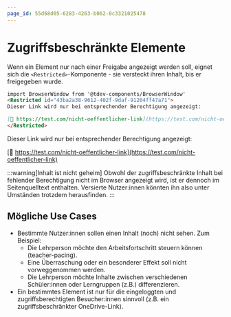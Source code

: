 ```yaml
---
page_id: 55d68d05-6283-4263-b062-0c3321025478
---
```


# Zugriffsbeschränkte Elemente

Wenn ein Element nur nach einer Freigabe angezeigt werden soll, eignet sich die `<Restricted>`-Komponente - sie versteckt ihren Inhalt, bis er freigegeben wurde.

```md
import BrowserWindow from '@tdev-components/BrowserWindow'
<Restricted id="43ba2a38-9612-402f-9daf-91204ff47a71">
Dieser Link wird nur bei entsprechender Berechtigung angezeigt:

[🔗 https://test.com/nicht-oeffentlicher-link](https://test.com/nicht-oeffentlicher-link)
</Restricted>
```

<BrowserWindow>
  <Restricted id="43ba2a38-9612-402f-9daf-91204ff47a71">
  Dieser Link wird nur bei entsprechender Berechtigung angezeigt:

  [🔗 https://test.com/nicht-oeffentlicher-link](https://test.com/nicht-oeffentlicher-link)
  </Restricted>
</BrowserWindow>

:::warning[Inhalt ist nicht geheim]
Obwohl der zugriffsbeschränkte Inhalt bei fehlender Berechtigung nicht im Browser angezeigt wird, ist er dennoch im Seitenquelltext enthalten. Versierte Nutzer:innen könnten ihn also unter Umständen trotzdem herausfinden.
:::

## Mögliche Use Cases

- Bestimmte Nutzer:innen sollen einen Inhalt (noch) nicht sehen. Zum Beispiel:
  - Die Lehrperson möchte den Arbeitsfortschritt steuern können (teacher-pacing).
  - Eine Überraschung oder ein besonderer Effekt soll nicht vorweggenommen werden.
  - Die Lehrperson möchte Inhalte zwischen verschiedenen Schüler:innen oder Lerngruppen (z.B.) differenzieren.
- Ein bestimmtes Element ist nur für die eingeloggten und zugriffsberechtigten Besucher:innen sinnvoll (z.B. ein zugriffsbeschränkter OneDrive-Link).